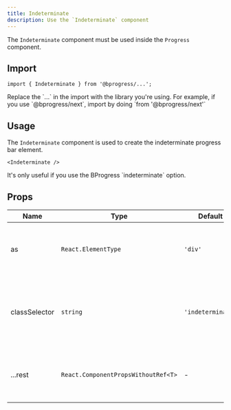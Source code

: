 ```yaml
---
title: Indeterminate
description: Use the `Indeterminate` component
---
```


The `Indeterminate` component must be used inside the `Progress` component.

## Import

```tsx
import { Indeterminate } from '@bprogress/...';
```

<Callout title="Note">
  Replace the `...` in the import with the library you're using. For example, if you use `@bprogress/next`, import by doing `from '@bprogress/next'`
</Callout>

## Usage

The `Indeterminate` component is used to create the indeterminate progress bar element.

```tsx
<Indeterminate />
```

<Callout type="info">
  It's only useful if you use the BProgress `indeterminate` option.
</Callout>

## Props

| Name | Type | Default | Description |
| --- | --- | --- | --- |
| as | `React.ElementType` | `'div'` | The component to render the progress element |
| classSelector | `string` | `'indeterminate'` | The class selector of the progress element (depends on your css) |
| ...rest | `React.ComponentPropsWithoutRef<T>` | - | The rest of the props are passed to the progress element |
